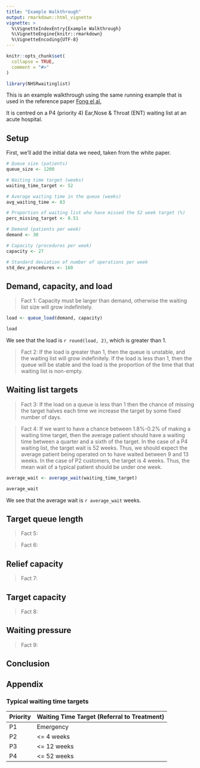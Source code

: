 ```yaml
---
title: "Example Walkthrough"
output: rmarkdown::html_vignette
vignette: >
  %\VignetteIndexEntry{Example Walkthrough}
  %\VignetteEngine{knitr::rmarkdown}
  %\VignetteEncoding{UTF-8}
---
```


```r
knitr::opts_chunk$set(
  collapse = TRUE,
  comment = "#>"
)
```

```r
library(NHSRwaitinglist)
```

This is an example walkthrough using the same running example that is used in the reference paper [Fong el al.](https://www.medrxiv.org/content/10.1101/2022.08.23.22279117v1.full-text)

It is centred on a P4 (priority 4) Ear,Nose & Throat (ENT) waiting list at an acute hospital.

## Setup

First, we'll add the initial data we need, taken from the white paper.

```r
# Queue size (patients)
queue_size <- 1200

# Waiting time target (weeks)
waiting_time_target <- 52

# Average waiting time in the queue (weeks)
avg_waiting_time <- 63

# Proportion of waiting list who have missed the 52 week target (%)
perc_missing_target <- 0.51

# Demand (patients per week)
demand <- 30

# Capacity (procedures per week)
capacity <- 27

# Standard deviation of number of operations per week
std_dev_procedures <- 160  

```


## Demand, capacity, and load

> Fact 1:  Capacity must be larger than demand, otherwise the waiting list size will grow indefinitely.

```r
load <- queue_load(demand, capacity)

load
```

We see that the load is `r round(load, 2)`, which is greater than 1.

> Fact 2:  If the load is greater than 1, then the queue is unstable, and the waiting list will grow indefinitely.  If the load is less than 1, then the queue will be stable and the load is the proportion of the time that that waiting list is non-empty.  

## Waiting list targets

> Fact 3:  If the load on a queue is less than 1 then the chance of missing the target halves each time we increase the target by some fixed number of days.

> Fact 4: If we want to have a chance between 1.8%-0.2% of making a waiting time target, then the average patient should have a waiting time between a quarter and a sixth of the target. In the case of a P4 waiting list, the target wait is 52 weeks. Thus, we should expect the average patient being operated on to have waited between 9 and 13 weeks. In the case of P2 customers, the target is 4 weeks. Thus, the mean wait of a typical patient should be under one week.

```r
average_wait <- average_wait(waiting_time_target)

average_wait
```
We see that the average wait is `r average_wait` weeks.

## Target queue length

> Fact 5:

> Fact 6:

## Relief capacity

> Fact 7:

## Target capacity

> Fact 8:

## Waiting pressure

> Fact 9:

## Conclusion

## Appendix

### Typical waiting time targets

| Priority | Waiting Time Target (Referral to Treatment) |
|----------|---------------------------------------------|
| P1       | Emergency                                   |
| P2       | \<= 4 weeks                                 |
| P3       | \<= 12 weeks                                |
| P4       | \<= 52 weeks                                |
